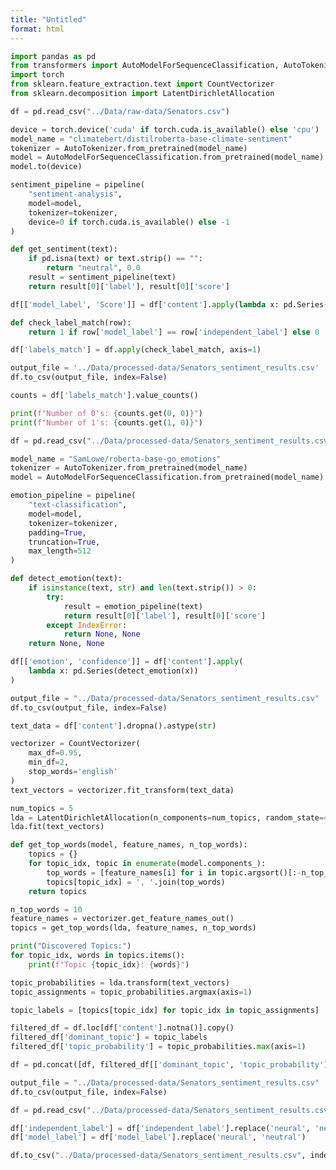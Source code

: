 ```yaml
---
title: "Untitled"
format: html
---
```


```python

import pandas as pd
from transformers import AutoModelForSequenceClassification, AutoTokenizer, pipeline
import torch
from sklearn.feature_extraction.text import CountVectorizer
from sklearn.decomposition import LatentDirichletAllocation

```

```python

df = pd.read_csv("../Data/raw-data/Senators.csv")

device = torch.device('cuda' if torch.cuda.is_available() else 'cpu')
model_name = "climatebert/distilroberta-base-climate-sentiment"
tokenizer = AutoTokenizer.from_pretrained(model_name)
model = AutoModelForSequenceClassification.from_pretrained(model_name)
model.to(device)

sentiment_pipeline = pipeline(
    "sentiment-analysis",
    model=model,
    tokenizer=tokenizer,
    device=0 if torch.cuda.is_available() else -1
)

def get_sentiment(text):
    if pd.isna(text) or text.strip() == "":
        return "neutral", 0.0  
    result = sentiment_pipeline(text)
    return result[0]['label'], result[0]['score']

df[['model_label', 'Score']] = df['content'].apply(lambda x: pd.Series(get_sentiment(str(x))))

def check_label_match(row):
    return 1 if row['model_label'] == row['independent_label'] else 0

df['labels_match'] = df.apply(check_label_match, axis=1)

output_file = '../Data/processed-data/Senators_sentiment_results.csv'
df.to_csv(output_file, index=False)

```

```python

counts = df['labels_match'].value_counts()

print(f"Number of 0's: {counts.get(0, 0)}")
print(f"Number of 1's: {counts.get(1, 0)}")

```

```python

df = pd.read_csv("../Data/processed-data/Senators_sentiment_results.csv")

```

```python

model_name = "SamLowe/roberta-base-go_emotions"
tokenizer = AutoTokenizer.from_pretrained(model_name)
model = AutoModelForSequenceClassification.from_pretrained(model_name)

emotion_pipeline = pipeline(
    "text-classification",
    model=model,
    tokenizer=tokenizer,
    padding=True,          
    truncation=True,       
    max_length=512         
)

def detect_emotion(text):
    if isinstance(text, str) and len(text.strip()) > 0:
        try:
            result = emotion_pipeline(text)
            return result[0]['label'], result[0]['score']
        except IndexError:
            return None, None
    return None, None

df[['emotion', 'confidence']] = df['content'].apply(
    lambda x: pd.Series(detect_emotion(x))
)

output_file = "../Data/processed-data/Senators_sentiment_results.csv"
df.to_csv(output_file, index=False)

```

```python

text_data = df['content'].dropna().astype(str)

vectorizer = CountVectorizer(
    max_df=0.95,  
    min_df=2,    
    stop_words='english'  
)
text_vectors = vectorizer.fit_transform(text_data)

num_topics = 5 
lda = LatentDirichletAllocation(n_components=num_topics, random_state=42)
lda.fit(text_vectors)

def get_top_words(model, feature_names, n_top_words):
    topics = {}
    for topic_idx, topic in enumerate(model.components_):
        top_words = [feature_names[i] for i in topic.argsort()[:-n_top_words - 1:-1]]
        topics[topic_idx] = ', '.join(top_words)  
    return topics

n_top_words = 10
feature_names = vectorizer.get_feature_names_out()
topics = get_top_words(lda, feature_names, n_top_words)

print("Discovered Topics:")
for topic_idx, words in topics.items():
    print(f"Topic {topic_idx}: {words}")

topic_probabilities = lda.transform(text_vectors)  
topic_assignments = topic_probabilities.argmax(axis=1) 

topic_labels = [topics[topic_idx] for topic_idx in topic_assignments]

filtered_df = df.loc[df['content'].notna()].copy()
filtered_df['dominant_topic'] = topic_labels  
filtered_df['topic_probability'] = topic_probabilities.max(axis=1)

df = pd.concat([df, filtered_df[['dominant_topic', 'topic_probability']]], axis=1)

output_file = "../Data/processed-data/Senators_sentiment_results.csv"
df.to_csv(output_file, index=False)

```

```python

df = pd.read_csv("../Data/processed-data/Senators_sentiment_results.csv")

```

```python

df['independent_label'] = df['independent_label'].replace('neural', 'neutral')
df['model_label'] = df['model_label'].replace('neural', 'neutral')

df.to_csv("../Data/processed-data/Senators_sentiment_results.csv", index=False)

```

